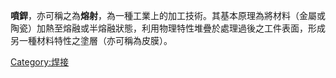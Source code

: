 {{expand|time=2014-01-23T09:18:19+00:00}}
{{unreferenced|time=2014-01-23T09:18:19+00:00}}
'''噴銲'''，亦可稱之為'''熔射'''，為一種工業上的加工技術。其基本原理為將材料（金屬或陶瓷）加熱至熔融或半熔融狀態，利用物理特性堆疊於處理過後之工件表面，形成另一種材料特性之塗層（亦可稱為皮膜）。

{{工业小作品}}

[[Category:焊接|Category:焊接]]
